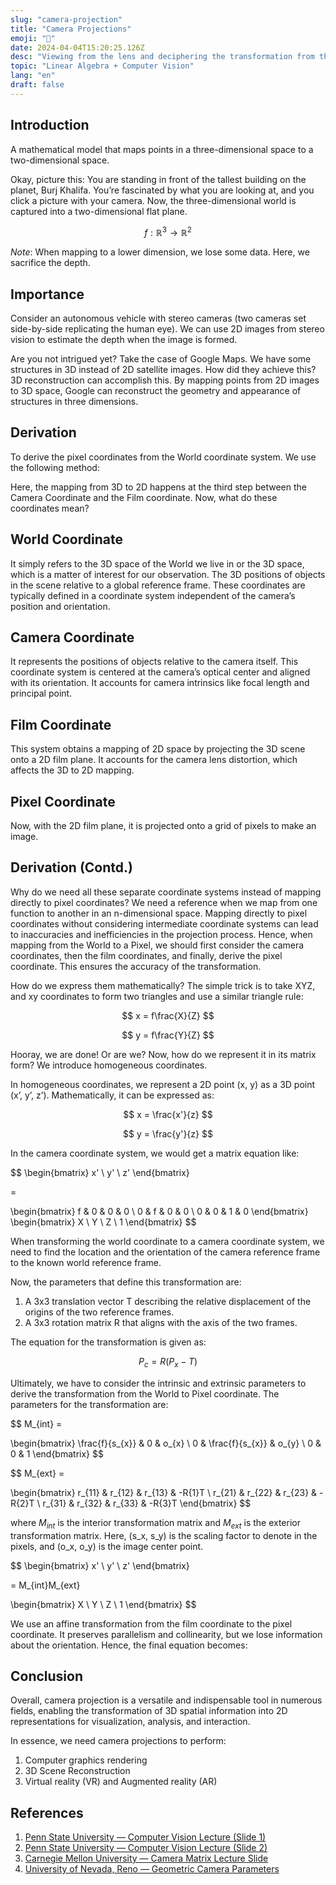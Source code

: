 ```yaml
---
slug: "camera-projection"
title: "Camera Projections"
emoji: "📸"
date: 2024-04-04T15:20:25.126Z
desc: "Viewing from the lens and deciphering the transformation from the world coordinates to pixel coordinates"
topic: "Linear Algebra + Computer Vision"
lang: "en"
draft: false
---
```



## Introduction

A mathematical model that maps points in a three-dimensional space to a two-dimensional space.

Okay, picture this: You are standing in front of the tallest building on the planet, Burj Khalifa. You’re fascinated by what you are looking at, and you click a picture with your camera. Now, the three-dimensional world is captured into a two-dimensional flat plane.

$$
f: \mathbb{R}^{3} \to \mathbb{R}^{2}
$$

_Note_: When mapping to a lower dimension, we lose some data. Here, we sacrifice the depth.

## Importance

Consider an autonomous vehicle with stereo cameras (two cameras set side-by-side replicating the human eye). We can use 2D images from stereo vision to estimate the depth when the image is formed.

Are you not intrigued yet? Take the case of Google Maps. We have some structures in 3D instead of 2D satellite images. How did they achieve this? 3D reconstruction can accomplish this. By mapping points from 2D images to 3D space, Google can reconstruct the geometry and appearance of structures in three dimensions.

## Derivation

To derive the pixel coordinates from the World coordinate system. We use the following method:

<BlogImage
  src="https://firebasestorage.googleapis.com/v0/b/portfolio-data-f5676.appspot.com/o/img%2Fblog%2Fcamera-projection%2Fmapping.webp?alt=media&token=0e513b02-0366-472e-bbd7-e22b75a312a1"
  alt="mapping"
  caption="Forward propagation of the mapping"
  invertColor={true}
/>

Here, the mapping from 3D to 2D happens at the third step between the Camera Coordinate and the Film coordinate. Now, what do these coordinates mean?

## World Coordinate

It simply refers to the 3D space of the World we live in or the 3D space, which is a matter of interest for our observation. The 3D positions of objects in the scene relative to a global reference frame. These coordinates are typically defined in a coordinate system independent of the camera’s position and orientation.

## Camera Coordinate

It represents the positions of objects relative to the camera itself. This coordinate system is centered at the camera’s optical center and aligned with its orientation. It accounts for camera intrinsics like focal length and principal point.

## Film Coordinate

This system obtains a mapping of 2D space by projecting the 3D scene onto a 2D film plane. It accounts for the camera lens distortion, which affects the 3D to 2D mapping.

## Pixel Coordinate

Now, with the 2D film plane, it is projected onto a grid of pixels to make an image.

## Derivation (Contd.)

Why do we need all these separate coordinate systems instead of mapping directly to pixel coordinates?
We need a reference when we map from one function to another in an n-dimensional space. Mapping directly to pixel coordinates without considering intermediate coordinate systems can lead to inaccuracies and inefficiencies in the projection process. Hence, when mapping from the World to a Pixel, we should first consider the camera coordinates, then the film coordinates, and finally, derive the pixel coordinate. This ensures the accuracy of the transformation.

<BlogImage
  src="https://firebasestorage.googleapis.com/v0/b/portfolio-data-f5676.appspot.com/o/img%2Fblog%2Fcamera-projection%2Ftransformation_illustration.webp?alt=media&token=881752a1-2710-4c4b-b587-da8db05315d5"
  alt="Transformation"
  caption="Scene point to Image point"
/>

How do we express them mathematically? The simple trick is to take XYZ, and xy coordinates to form two triangles and use a similar triangle rule:

$$
x = f\frac{X}{Z}
$$

$$
y = f\frac{Y}{Z}
$$

Hooray, we are done! Or are we? Now, how do we represent it in its matrix form? We introduce homogeneous coordinates.

In homogeneous coordinates, we represent a 2D point (x, y) as a 3D point (x’, y’, z’). Mathematically, it can be expressed as:

$$
x = \frac{x'}{z}
$$

$$
y = \frac{y'}{z}
$$

In the camera coordinate system, we would get a matrix equation like:

$$
\begin{bmatrix}
  x' \\
  y' \\
  z'
\end{bmatrix}

=

\begin{bmatrix}
  f & 0 & 0 & 0 \\
  0 & f & 0 & 0 \\
  0 & 0 & 1 & 0
\end{bmatrix}
\begin{bmatrix}
  X \\
  Y \\
  Z \\
  1
\end{bmatrix}
$$

When transforming the world coordinate to a camera coordinate system, we need to find the location and the orientation of the camera reference frame to the known world reference frame.

<BlogImage
  src="https://firebasestorage.googleapis.com/v0/b/portfolio-data-f5676.appspot.com/o/img%2Fblog%2Fcamera-projection%2Ftransformation2_illustration.webp?alt=media&token=fcad69d2-ffb8-43df-9b08-e397e95fed31"
  alt="Transformation-2"
  caption="Transformation: World coordinate to Camera coordinate"
/>

Now, the parameters that define this transformation are:

1. A 3x3 translation vector T describing the relative displacement of the origins of the two reference frames.
2. A 3x3 rotation matrix R that aligns with the axis of the two frames.

The equation for the transformation is given as:

$$
P_{c} = R(P_{x} - T)
$$

Ultimately, we have to consider the intrinsic and extrinsic parameters to derive the transformation from the World to Pixel coordinate. The parameters for the transformation are:

$$
M_{int} =

\begin{bmatrix}
  \frac{f}{s_{x}} & 0 & o_{x} \\
  0 & \frac{f}{s_{x}} & o_{y} \\
  0 & 0 & 1
\end{bmatrix}
$$

$$
M_{ext} =

\begin{bmatrix}
  r_{11} & r_{12} & r_{13} & -R{1}T \\
  r_{21} & r_{22} & r_{23} & -R{2}T \\
  r_{31} & r_{32} & r_{33} & -R{3}T
\end{bmatrix}
$$

where $M_{int}$ is the interior transformation matrix and $M_{ext}$ is the exterior transformation matrix. Here, (s_x, s_y) is the scaling factor to denote in the pixels, and (o_x, o_y) is the image center point.

$$
\begin{bmatrix}
  x' \\
  y' \\
  z'
\end{bmatrix}

= M_{int}M_{ext}

\begin{bmatrix}
  X \\
  Y \\
  Z \\
  1
\end{bmatrix}
$$

<BlogImage
  src="https://firebasestorage.googleapis.com/v0/b/portfolio-data-f5676.appspot.com/o/img%2Fblog%2Fcamera-projection%2Ftransformation3_illustration.webp?alt=media&token=9e5ddd07-4ea4-424f-bcc1-faa3adf7b4fc"
  alt="Transformation-3"
  caption="Transformation: Film coordinate to Pixel coordinate"
/>

We use an affine transformation from the film coordinate to the pixel coordinate. It preserves parallelism and collinearity, but we lose information about the orientation. Hence, the final equation becomes:

<BlogImage
  src="https://firebasestorage.googleapis.com/v0/b/portfolio-data-f5676.appspot.com/o/img%2Fblog%2Fcamera-projection%2Fmath.webp?alt=media&token=6deb8cd6-7cfc-4676-8d6b-04dda17b63b2"
  alt="affine transformation equation"
  caption="Equation: world to pixel coordinate"
/>

## Conclusion

Overall, camera projection is a versatile and indispensable tool in numerous fields, enabling the transformation of 3D spatial information into 2D representations for visualization, analysis, and interaction.

In essence, we need camera projections to perform:

1. Computer graphics rendering
2. 3D Scene Reconstruction
3. Virtual reality (VR) and Augmented reality (AR)

## References

1. [Penn State University — Computer Vision Lecture (Slide 1)](https://www.cse.psu.edu/~rtc12/CSE486/lecture12.pdf)
2. [Penn State University — Computer Vision Lecture (Slide 2)](www.cse.psu.edu/~rtc12/CSE486/lecture13.pdf)
3. [Carnegie Mellon University — Camera Matrix Lecture Slide](https://www.cs.cmu.edu/~16385/s17/Slides/11.1_Camera_matrix.pdf)
4. [University of Nevada, Reno — Geometric Camera Parameters](https://www.cse.unr.edu/~bebis/CS791E/Notes/CameraParameters.pdf)
